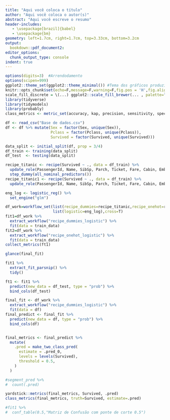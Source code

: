 ```yaml
---
title: "Aqui você coloca o título"
author: "Aqui você coloca o autor(s)"
abstract: "Aqui você escreve o resumo"
header-includes:
   - \usepackage[brazil]{babel}
   - \usepackage{bm}
geometry: left=1.7cm, right=1.7cm, top=3.33cm, bottom=3.2cm
output:
  bookdown::pdf_document2:
editor_options:
  chunk_output_type: console
indent: true
---
```




```r

options(digits=3)  #Arrendodamento
options(scipen=999)
ggplot2::theme_set(ggplot2::theme_minimal()) #Tema dos gráficos produzidos no ggplot2
knitr::opts_chunk$set(echo=F,message=F,warning=F,fig.pos = 'H',fig.align = 'center',fig.width=7.8, fig.height=4.85)
scale_fill_discrete = \(...) ggplot2::scale_fill_brewer(... , palette="Set2") #Fixa a scale do fill dos gráficos do ggplot2
library(tidyverse)
library(tidymodels)
library(probably)
class_metrics <- metric_set(accuracy, kap, precision, sensitivity, specificity)#, roc_auc)


```




```r
df <- read_csv("Base de dados.csv")
df <- df %>% mutate(Sex = factor(Sex, unique(Sex)), 
                    Pclass = factor(Pclass, unique(Pclass)),
                    Survived = factor(Survived, unique(Survived)))
```

```r
data_split <- initial_split(df, prop = 3/4)
df_train <- training(data_split)
df_test  <- testing(data_split)

recipe_titanic <- recipe(Survived ~ ., data = df_train) %>% 
  update_role(PassengerId, Name, SibSp, Parch, Ticket, Fare, Cabin, Embarked, new_role = "ID") %>% 
  step_dummy(all_nominal_predictors())
recipe_titanic1 <- recipe(Survived ~ ., data = df_train) %>% 
  update_role(PassengerId, Name, SibSp, Parch, Ticket, Fare, Cabin, Embarked, new_role = "ID")

eng_log <- logistic_reg() %>% 
  set_engine("glm")

df_work=workflow_set(list(recipe_dummies=recipe_titanic,recipe_onehot=recipe_titanic1),
                     list(logistic=eng_log),cross=T)
fit1=df_work %>% 
  extract_workflow("recipe_dummies_logistic") %>% 
  fit(data = train_data)
fit2=df_work %>% 
  extract_workflow("recipe_onehot_logistic") %>% 
  fit(data = train_data)
collect_metrics(ft1)

glance(final_fit)

fit1 %>%
  extract_fit_parsnip() %>% 
  tidy()

ft1 <- fit1 %>%  
  predict(new_data = df_test, type = "prob") %>% 
  bind_cols(df_test)

final_fit <- df_work %>% 
  extract_workflow("recipe_dummies_logistic") %>% 
  fit(data = df)
final_predict <- final_fit %>%  
  predict(new_data = df, type = "prob") %>% 
  bind_cols(df)


final_metrics <- final_predict %>%
  mutate(
    .pred = make_two_class_pred(
      estimate = .pred_0, 
      levels = levels(Survived), 
      threshold = 0.5,
    )
  ) 

#segment_pred %>%
#  count(.pred)

yardstick::metrics(final_metrics, Survived, .pred)
class_metrics(final_metrics, truth=Survived, estimate=.pred)

#fit1 %>% 
#  conf_table(0.5,"Matriz de Confusão com ponte de corte 0.5")
```




